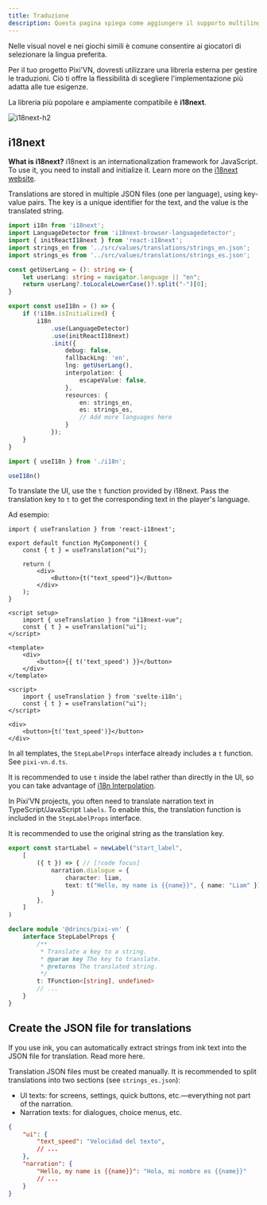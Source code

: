 ```yaml
---
title: Traduzione
description: Questa pagina spiega come aggiungere il supporto multilingue al tuo gioco Pixi'VN utilizzando i18next, incluse le strategie di traduzione dell'interfaccia utente e della narrazione. Come tradurre la visual novel?
---
```



Nelle visual novel e nei giochi simili è comune consentire ai giocatori di selezionare la lingua preferita.

Per il tuo progetto Pixi'VN, dovresti utilizzare una libreria esterna per gestire le traduzioni. Ciò ti offre la flessibilità di scegliere l'implementazione più adatta alle tue esigenze.

La libreria più popolare e ampiamente compatibile è **i18next**.

![i18next-h2](/i18next.svg)

## i18next

**What is i18next?** i18next is an internationalization framework for JavaScript. To use it, you need to install and initialize it. Learn more on the [i18next website](https://www.i18next.com/).

Translations are stored in multiple JSON files (one per language), using key-value pairs. The key is a unique identifier for the text, and the value is the translated string.

```ts tab="i18n.ts"
import i18n from 'i18next';
import LanguageDetector from 'i18next-browser-languagedetector';
import { initReactI18next } from 'react-i18next';
import strings_en from '../src/values/translations/strings_en.json';
import strings_es from '../src/values/translations/strings_es.json';

const getUserLang = (): string => {
    let userLang: string = navigator.language || "en";
    return userLang?.toLocaleLowerCase()?.split("-")[0];
}

export const useI18n = () => {
    if (!i18n.isInitialized) {
        i18n
            .use(LanguageDetector)
            .use(initReactI18next)
            .init({
                debug: false,
                fallbackLng: 'en',
                lng: getUserLang(),
                interpolation: {
                    escapeValue: false,
                },
                resources: {
                    en: strings_en,
                    es: strings_es,
                    // Add more languages here
                }
            });
    }
}
```

```ts tab="main.ts"
import { useI18n } from './i18n';

useI18n()
```

<Accordions>

<Accordion title="Translate the UI" id="translate-ui">

To translate the UI, use the `t` function provided by i18next. Pass the translation key to `t` to get the corresponding text in the player's language.

Ad esempio:

```tsx tab="React"
import { useTranslation } from 'react-i18next';

export default function MyComponent() {
    const { t } = useTranslation("ui");

    return (
        <div>
            <Button>{t("text_speed")}</Button>
        </div>
    );
}
```

```vue tab="Vue"
<script setup>
    import { useTranslation } from "i18next-vue";
    const { t } = useTranslation("ui");
</script>

<template>
    <div>
        <button>{{ t('text_speed') }}</button>
    </div>
</template>
```

```svelte tab="Svelte"
<script>
    import { useTranslation } from 'svelte-i18n';
    const { t } = useTranslation("ui");
</script>

<div>
    <button>{t('text_speed')}</button>
</div>
```

</Accordion>

<Accordion title="Translate the narration (TypeScript/JavaScript)" id="translate-narration">

<Callout title="Templates" type="info">

In all templates, the `StepLabelProps` interface already includes a `t` function. See `pixi-vn.d.ts`.

</Callout>

<Callout type="info">

It is recommended to use `t` inside the <DynamicLink href="/start/labels">label</DynamicLink> rather than directly in the UI, so you can take advantage of [i18n Interpolation](https://i18next.com/translation-function/interpolation).

</Callout>

In Pixi’VN projects, you often need to translate narration text in TypeScript/JavaScript <DynamicLink href="/start/labels">`labels`</DynamicLink>. To enable this, the translation function is included in the <DynamicLink href="/start/labels#steplabelprops">`StepLabelProps` interface</DynamicLink>.

It is recommended to use the original string as the translation key.

```ts tab="labels/startLabel.ts"
export const startLabel = newLabel("start_label",
    [
        ({ t }) => { // [!code focus]
            narration.dialogue = {
                character: liam,
                text: t("Hello, my name is {{name}}", { name: "Liam" }) // [!code focus]
            }
        },
    ]
)
```

```ts tab="pixi-vn.d.ts"
declare module '@drincs/pixi-vn' {
    interface StepLabelProps {
        /**
         * Translate a key to a string.
         * @param key The key to translate.
         * @returns The translated string.
         */
        t: TFunction<[string], undefined>
        // ...
    }
}
```

</Accordion>

</Accordions>

## Create the JSON file for translations

<Callout title="ink" type="info">

If you use ink, you can automatically extract strings from ink text into the JSON file for translation. Read more <DynamicLink href="/ink/ink-translate">here</DynamicLink>.

</Callout>

Translation JSON files must be created manually. It is recommended to split translations into two sections (see `strings_es.json`):

- <DynamicLink href="/start/interface">UI</DynamicLink> texts: for screens, settings, quick buttons, etc.—everything not part of the narration.
- <DynamicLink href="/start/narration">Narration</DynamicLink> texts: for dialogues, choice menus, etc.

```json tab="locales/strings_es.json"
{
    "ui": {
        "text_speed": "Velocidad del texto",
        // ...
    },
    "narration": {
        "Hello, my name is {{name}}": "Hola, mi nombre es {{name}}"
        // ...
    }
}
```

